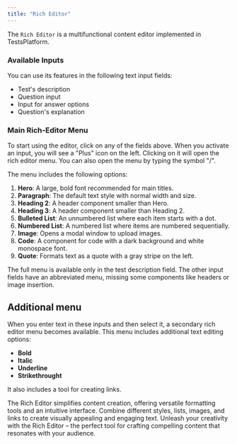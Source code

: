 ```yaml
---
title: "Rich Editor"
---
```


The `Rich Editor` is a multifunctional content editor implemented in TestsPlatform.

### Available Inputs

You can use its features in the following text input fields:

- Test's description
- Question input
- Input for answer options
- Question's explanation

### Main Rich-Editor Menu

To start using the editor, click on any of the fields above. When you activate an input, you will see a "Plus" icon on the left.
Clicking on it will open the rich editor menu. You can also open the menu by typing the symbol "/".

The menu includes the following options:
1. **Hero**: A large, bold font recommended for main titles.
2. **Paragraph**: The default text style with normal width and size.
3. **Heading 2**: A header component smaller than Hero.
4. **Heading 3**: A header component smaller than Heading 2.
5. **Bulleted List**: An unnumbered list where each item starts with a dot.
6. **Numbered List**: A numbered list where items are numbered sequentially.
7. **Image**: Opens a modal window to upload images.
8. **Code**: A component for code with a dark background and white monospace font.
9. **Quote**: Formats text as a quote with a gray stripe on the left.

The full menu is available only in the test description field. The other input fields have an abbreviated menu, missing some components like headers or image insertion.

## Additional menu

When you enter text in these inputs and then select it, a secondary rich editor menu becomes available. This menu includes additional text editing options:
- **Bold**
- **Italiс**
- **Underline**
- **Strikethrought**

It also includes a tool for creating links.

The Rich Editor simplifies content creation, offering versatile formatting tools and an intuitive interface.
Combine different styles, lists, images, and links to create visually appealing and engaging text.
Unleash your creativity with the Rich Editor – the perfect tool for crafting compelling content that resonates with your audience.
